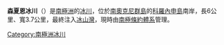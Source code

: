 {{coord|60|38|S|45|30|W|display=title}}

'''森夏恩冰川'''（{{lang-en|Sunshine Glacier}}）是[[南極洲|南極洲]]的[[冰川|冰川]]，位於[[南奧克尼群島|南奧克尼群島]]的[[科羅內申島|科羅內申島]]南岸，長6公里、寬3.7公里，最終注入[[冰山灣|冰山灣]]，現時由[[南極條約體系|南極條約體系]]管理。

{{Antarctica-geo-stub}}
[[Category:南極洲冰川|Category:南極洲冰川]]